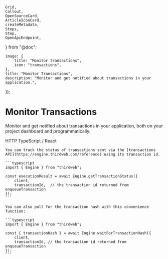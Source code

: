 	Grid,
	Callout,
	OpenSourceCard,
	ArticleIconCard,
	createMetadata,
	Steps,
	Step,
	OpenApiEndpoint,
} from "@doc";

	image: {
		title: "Monitor transactions",
		icon: "transactions",
	},
	title: "Monitor Transactions",
	description: "Monitor and get notified about transactions in your application.",
});

# Monitor Transactions

Monitor and get notified about transactions in your application, both on your project dashboard and programmatically.

<Tabs defaultValue="http">
	<TabsList>
    <TabsTrigger value="http" className="flex items-center gap-2 [&>p]:mb-0">
      <EngineIcon className="w-4 h-4 mr-2" />
      HTTP
    </TabsTrigger>
		<TabsTrigger value="typescript" className="flex items-center gap-2 [&>p]:mb-0">
			<TypeScriptIcon className="size-4" />
			TypeScript / React
		</TabsTrigger>
	</TabsList>

  <TabsContent value="http">

  <OpenApiEndpoint path="/v1/transactions/{transactionId}" method="GET" />

<OpenApiEndpoint path="/v1/transactions" method="GET" />

  </TabsContent>

  <TabsContent value="typescript">

    You can track the status of transactions sent via the [transactions API](https://engine.thirdweb.com/reference) using its transaction id.

    ```typescript
    import { Engine } from "thirdweb";
 
    const executionResult = await Engine.getTransactionStatus({
        client,
        transactionId,  // the transaction id returned from enqueueTransaction
    });
    ```

    You can also poll for the transaction hash with this convenience function:

    ```typescript
    import { Engine } from "thirdweb";
 
    const { transactionHash } = await Engine.waitForTransactionHash({
        client,
        transactionId, // the transaction id returned from enqueueTransaction
    }); 
    ```

  </TabsContent>

</Tabs>

